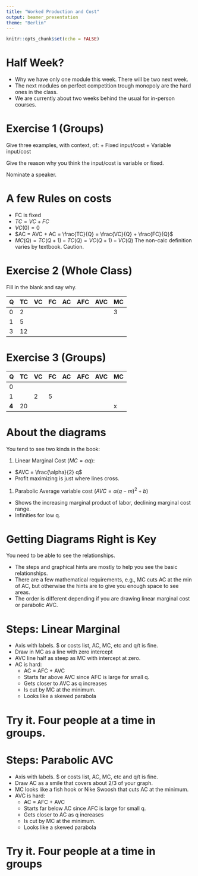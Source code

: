 ```yaml
---
title: "Worked Production and Cost"
output: beamer_presentation
theme: "Berlin"
---
```


```r
knitr::opts_chunk$set(echo = FALSE)
```

# Half Week?

+ Why we have only one module this week.  There will be two next week.
+ The next modules on perfect competition trough monopoly are the hard ones in the class.
+ We are currently about two weeks behind the usual for in-person courses.

# Exercise 1 (Groups)

Give three examples, with context, of:
+ Fixed input/cost
+ Variable input/cost

Give the reason why you think the input/cost is variable or fixed.

Nominate a speaker.

# A few Rules on costs

+ FC is fixed
+ $TC = VC + FC$
+ $VC(0) = 0$
+ $AC = AVC + AC = \frac{TC}{Q} = \frac{VC}{Q} + \frac{FC}{Q}$
+ $MC(Q) = TC(Q+1) - TC(Q) = VC(Q+1) - VC(Q)$ The non-calc definition varies by textbook.  Caution.

# Exercise 2 (Whole Class)

Fill in the blank and say why.

Q    | TC      | VC    | FC   | AC   | AFC   | AVC | MC  |
---  |---      |---    |---   |---   |---    |---  |---  |
0    |  2      |       |      |      |       |     |  3  |
1    |  5      |       |      |      |       |     |     |
3    |  12     |       |      |      |       |     |     |


# Exercise 3 (Groups)

Q    | TC      | VC    | FC   | AC   | AFC   | AVC | MC  |
---  |---      |---    |---   |---   |---    |---  |---  |
0    |         |       |      |      |       |     |    |
1    |         |  2     |  5   |      |       |    |     |
**4**|  20     |       |      |      |       |     |  x  |


# About the diagrams

You tend to see two kinds in the book:

1.  Linear Marginal Cost ($MC = \alpha q$): 
  + $AVC = \frac{\alpha}{2} q$
  + Profit maximizing is just where lines cross.
1. Parabolic Average variable cost ($AVC  = \alpha (q - m)^2 + b$)
  + Shows the increasing marginal product of labor, declining marginal cost range.
  + Infinities for low q.
  
# Getting Diagrams Right is Key   

You need to be able to see the relationships.

+ The steps and graphical hints are mostly to help you see the basic relationships.
+ There are a few mathematical requirements, e.g., MC cuts AC at the min of AC, but otherwise the hints are to give you enough space to see areas.
+ The order is different depending if you are drawing linear marginal cost or parabolic AVC.


# Steps: Linear Marginal

+ Axis with labels.  $ or costs list, AC, MC, etc and q/t is fine.
+ Draw in MC as a line with zero intercept
+ AVC line half as steep as MC with intercept at zero.
+ AC is hard:
  + AC = AFC + AVC
  + Starts far above AVC since AFC is large for small q.
  + Gets closer to AVC as q increases
  + Is cut by MC at the minimum.
  + Looks like a skewed parabola
  
# Try it.  Four people at a time in groups.


# Steps: Parabolic AVC

+ Axis with labels.  $ or costs list, AC, MC, etc and q/t is fine.
+ Draw AC as a smile that covers about 2/3 of your graph. 
+ MC looks like a fish hook or Nike Swoosh that cuts AC at the minimum.
+ AVC is hard:
  + AC = AFC + AVC
  + Starts far below AC since AFC is large for small q.
  + Gets closer to AC as q increases
  + Is cut by MC at the minimum.
  + Looks like a skewed parabola

# Try it.  Four people at a time in groups